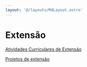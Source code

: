 ```yaml
---
layout: '@/layouts/MdLayout.astro'
---
```






Extensão
========








[Atividades Curriculares de Extensão](/cpt/extensao/atividades-curriculares-de-extensao)


[Projetos de extensão](https://sigaa.sig.ufal.br/sigaa/public/extensao/consulta_extensao.jsf)









